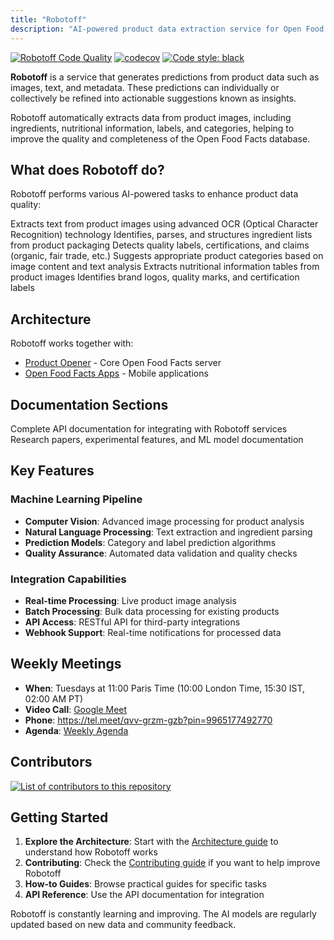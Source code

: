```yaml
---
title: "Robotoff"
description: "AI-powered product data extraction service for Open Food Facts. Learn about computer vision, ingredient analysis, and machine learning features."
---
```



[![Robotoff Code Quality](https://github.com/openfoodfacts/robotoff/actions/workflows/quality_check.yml/badge.svg)](https://github.com/openfoodfacts/robotoff/actions/workflows/quality_check.yml)
[![codecov](https://codecov.io/gh/openfoodfacts/robotoff/branch/main/graph/badge.svg?token=BY2T0KXNO1)](https://codecov.io/gh/openfoodfacts/robotoff)
[![Code style: black](https://img.shields.io/badge/code%20style-black-000000.svg)](https://github.com/psf/black)

**Robotoff** is a service that generates predictions from product data such as images, text, and metadata. These predictions can individually or collectively be refined into actionable suggestions known as insights.

<Callout type="info">
  Robotoff automatically extracts data from product images, including
  ingredients, nutritional information, labels, and categories, helping to
  improve the quality and completeness of the Open Food Facts database.
</Callout>

## What does Robotoff do?

Robotoff performs various AI-powered tasks to enhance product data quality:

<Steps>
  <Step title="Image Analysis">
    Extracts text from product images using advanced OCR (Optical Character
    Recognition) technology
  </Step>
  <Step title="Ingredient Detection">
    Identifies, parses, and structures ingredient lists from product packaging
  </Step>
  <Step title="Label Recognition">
    Detects quality labels, certifications, and claims (organic, fair trade,
    etc.)
  </Step>
  <Step title="Category Prediction">
    Suggests appropriate product categories based on image content and text
    analysis
  </Step>
  <Step title="Nutrition Extraction">
    Extracts nutritional information tables from product images
  </Step>
  <Step title="Logo Detection">
    Identifies brand logos, quality marks, and certification labels
  </Step>
</Steps>

## Architecture

Robotoff works together with:

- [Product Opener](https://github.com/openfoodfacts/openfoodfacts-server) - Core Open Food Facts server
- [Open Food Facts Apps](https://github.com/openfoodfacts/smooth-app) - Mobile applications

## Documentation Sections

<Cards>
  <Card href="/docs/Robotoff/api-index" title="API Reference">
    Complete API documentation for integrating with Robotoff services
  </Card>
  <Card href="/docs/Robotoff/research" title="Research">
    Research papers, experimental features, and ML model documentation
  </Card>
</Cards>

## Key Features

### Machine Learning Pipeline

- **Computer Vision**: Advanced image processing for product analysis
- **Natural Language Processing**: Text extraction and ingredient parsing
- **Prediction Models**: Category and label prediction algorithms
- **Quality Assurance**: Automated data validation and quality checks

### Integration Capabilities

- **Real-time Processing**: Live product image analysis
- **Batch Processing**: Bulk data processing for existing products
- **API Access**: RESTful API for third-party integrations
- **Webhook Support**: Real-time notifications for processed data

## Weekly Meetings

- **When**: Tuesdays at 11:00 Paris Time (10:00 London Time, 15:30 IST, 02:00 AM PT)
- **Video Call**: [Google Meet](https://meet.google.com/qvv-grzm-gzb)
- **Phone**: https://tel.meet/qvv-grzm-gzb?pin=9965177492770
- **Agenda**: [Weekly Agenda](https://drive.google.com/open?id=1RUfmWHjtFVaBcvQ17YfXu6FW6oRFWg-2lncljG0giKI)

## Contributors

<a href="https://github.com/openfoodfacts/robotoff/graphs/contributors">
  <img
    alt="List of contributors to this repository"
    src="https://contrib.rocks/image?repo=openfoodfacts/robotoff"
  />
</a>

## Getting Started

1. **Explore the Architecture**: Start with the [Architecture guide](/docs/Robotoff/introduction/architecture) to understand how Robotoff works
2. **Contributing**: Check the [Contributing guide](/docs/Robotoff/introduction/contributing) if you want to help improve Robotoff
3. **How-to Guides**: Browse practical guides for specific tasks
4. **API Reference**: Use the API documentation for integration

<Callout type="info">
  Robotoff is constantly learning and improving. The AI models are regularly
  updated based on new data and community feedback.
</Callout>
